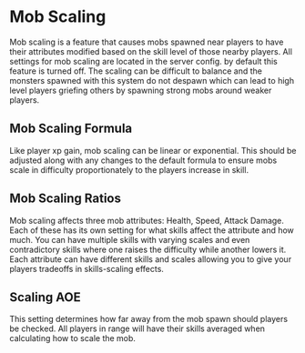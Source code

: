 # Mob Scaling
Mob scaling is a feature that causes mobs spawned near players to have their attributes modified based on the skill level of those nearby players. All settings for mob scaling are located in the server config.  by default this feature is turned off.  The scaling can be difficult to balance and the monsters spawned with this system do not despawn which can lead to high level players griefing others by spawning strong mobs around weaker players.

## Mob Scaling Formula
Like player xp gain, mob scaling can be linear or exponential.  This should be adjusted along with any changes to the default formula to ensure mobs scale in difficulty proportionately to the players increase in skill.

## Mob Scaling Ratios
Mob scaling affects three mob attributes: Health, Speed, Attack Damage.  Each of these has its own setting for what skills affect the attribute and how much.  You can have multiple skills with varying scales and even contradictory skills where one raises the difficulty while another lowers it.  Each attribute can have different skills and scales allowing you to give your players tradeoffs in skills-scaling effects.

## Scaling AOE
This setting determines how far away from the mob spawn should players be checked.  All players in range will have their skills averaged when calculating how to scale the mob.